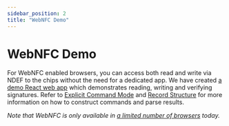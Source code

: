 ```yaml
---
sidebar_position: 2
title: "WebNFC Demo"
---
```


# WebNFC Demo

For WebNFC enabled browsers, you can access both read and write via NDEF to the chips without the need for a dedicated app. We have created [a demo React web app](https://github.com/kong-org/halo-webnfc-demo) which demonstrates reading, writing and verifying signatures. Refer to [Explicit Command Mode](../NDEF/command) and [Record Structure](../NDEF/params) for more information on how to construct commands and parse results.

_Note that WebNFC is only available in [a limited number of browsers](https://developer.mozilla.org/en-US/docs/Web/API/Web_NFC_API) today._